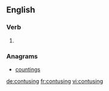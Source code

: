 ==English==

===Verb===
{{head|en|present participle}}

# {{present participle of|contuse|lang=en}}

===Anagrams===
* [[countings#English|countings]]

[[de:contusing]]
[[fr:contusing]]
[[vi:contusing]]